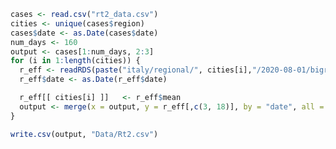 

```r
cases <- read.csv("rt2_data.csv")
cities <- unique(cases$region)
cases$date <- as.Date(cases$date)
num_days <- 160
output <- cases[1:num_days, 2:3]
for (i in 1:length(cities)) {
  r_eff <- readRDS(paste("italy/regional/", cities[i],"/2020-08-01/bigr_estimates.rds", sep = ""))
  r_eff$date <- as.Date(r_eff$date)

  r_eff[[ cities[i] ]]   <- r_eff$mean               
  output <- merge(x = output, y = r_eff[,c(3, 18)], by = "date", all = TRUE)
}

write.csv(output, "Data/Rt2.csv")
```
